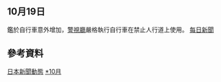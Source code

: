 <noinclude>{{MonthInJapan|2011|10}}</noinclude>
{{main|2011年日本}}


==10月19日==
鑑於自行車意外增加，[[警視廳|警視廳]]嚴格執行自行車在禁止人行道上使用。 [https://archive.is/20130501160038/mainichi.jp/select/jiken/news/20111019k0000m040191000c.html 每日新聞]


==參考資料==
<div class="references-small">
<references></references>
</div>


<noinclude>
{{Portal:日本新聞動態/Footer}}
[[Category:2011年10月|日本新聞動態]]
[[Category:2011年日本|*10月]]
</noinclude>